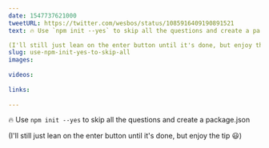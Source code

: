 ```yaml
---
date: 1547737621000
tweetURL: https://twitter.com/wesbos/status/1085916409190891521
text: 🔥 Use `npm init --yes` to skip all the questions and create a package.json

(I'll still just lean on the enter button until it's done, but enjoy the tip 😃)
slug: use-npm-init-yes-to-skip-all
images:
  
videos:
  
links:
  
---
```

🔥 Use `npm init --yes` to skip all the questions and create a package.json

(I'll still just lean on the enter button until it's done, but enjoy the tip 😃)
